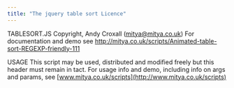 ```yaml
---
title: "The jquery table sort Licence"
---
```


<div id="jquery_table_sort" class="registered_link"></div>

TABLESORT.JS Copyright, Andy Croxall ([mitya@mitya.co.uk](mailto:mitya@mitya.co.uk)) For documentation and demo see <http://mitya.co.uk/scripts/Animated-table-sort-REGEXP-friendly-111>

USAGE This script may be used, distributed and modified freely but this header must remain in tact. For usage info and demo, including info on args and params, see [www.mitya.co.uk/scripts](http://www.mitya.co.uk/scripts)
